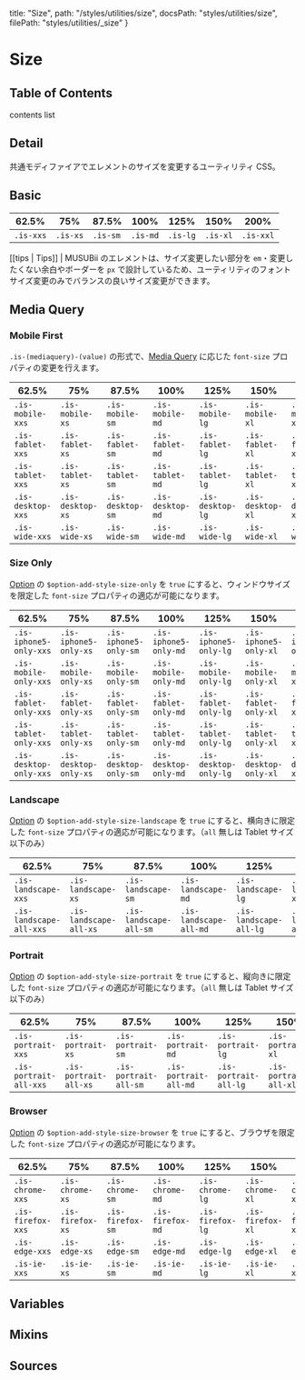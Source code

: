   title: "Size",
  path: "/styles/utilities/size",
  docsPath: "styles/utilities/size",
  filePath: "styles/utilities/_size"
}


# Size

## Table of Contents

contents list

## Detail

共通モディファイアでエレメントのサイズを変更するユーティリティ CSS。

## Basic

<PreviewSizeBasic />

| 62.5%     | 75%      | 87.5%    | 100%     | 125%     | 150%     | 200%      |
| --------- | -------- | -------- | -------- | -------- | -------- | --------- |
| `.is-xxs` | `.is-xs` | `.is-sm` | `.is-md` | `.is-lg` | `.is-xl` | `.is-xxl` |

[[tips | Tips]]
| MUSUBii のエレメントは、サイズ変更したい部分を `em`・変更したくない余白やボーダーを `px` で設計しているため、ユーティリティのフォントサイズ変更のみでバランスの良いサイズ変更ができます。

## Media Query

### Mobile First

`.is-(mediaquery)-(value)` の形式で、[Media Query](/configs/mixins/mediaquery) に応じた `font-size` プロパティの変更を行えます。

| 62.5%             | 75%              | 87.5%            | 100%             | 125%             | 150%             | 200%              |
| ----------------- | ---------------- | ---------------- | ---------------- | ---------------- | ---------------- | ----------------- |
| `.is-mobile-xxs`  | `.is-mobile-xs`  | `.is-mobile-sm`  | `.is-mobile-md`  | `.is-mobile-lg`  | `.is-mobile-xl`  | `.is-mobile-xxl`  |
| `.is-fablet-xxs`  | `.is-fablet-xs`  | `.is-fablet-sm`  | `.is-fablet-md`  | `.is-fablet-lg`  | `.is-fablet-xl`  | `.is-fablet-xxl`  |
| `.is-tablet-xxs`  | `.is-tablet-xs`  | `.is-tablet-sm`  | `.is-tablet-md`  | `.is-tablet-lg`  | `.is-tablet-xl`  | `.is-tablet-xxl`  |
| `.is-desktop-xxs` | `.is-desktop-xs` | `.is-desktop-sm` | `.is-desktop-md` | `.is-desktop-lg` | `.is-desktop-xl` | `.is-desktop-xxl` |
| `.is-wide-xxs`    | `.is-wide-xs`    | `.is-wide-sm`    | `.is-wide-md`    | `.is-wide-lg`    | `.is-wide-xl`    | `.is-wide-xxl`    |

### Size Only

[Option](/configs/variables/option#option-add-style-xxxx) の `$option-add-style-size-only` を `true` にすると、ウィンドウサイズを限定した `font-size` プロパティの適応が可能になります。

| 62.5%                  | 75%                   | 87.5%                 | 100%                  | 125%                  | 150%                  | 200%                   |
| ---------------------- | --------------------- | --------------------- | --------------------- | --------------------- | --------------------- | ---------------------- |
| `.is-iphone5-only-xxs` | `.is-iphone5-only-xs` | `.is-iphone5-only-sm` | `.is-iphone5-only-md` | `.is-iphone5-only-lg` | `.is-iphone5-only-xl` | `.is-iphone5-only-xxl` |
| `.is-mobile-only-xxs`  | `.is-mobile-only-xs`  | `.is-mobile-only-sm`  | `.is-mobile-only-md`  | `.is-mobile-only-lg`  | `.is-mobile-only-xl`  | `.is-mobile-xxl`       |
| `.is-fablet-only-xxs`  | `.is-fablet-only-xs`  | `.is-fablet-only-sm`  | `.is-fablet-only-md`  | `.is-fablet-only-lg`  | `.is-fablet-only-xl`  | `.is-fablet-xxl`       |
| `.is-tablet-only-xxs`  | `.is-tablet-only-xs`  | `.is-tablet-only-sm`  | `.is-tablet-only-md`  | `.is-tablet-only-lg`  | `.is-tablet-only-xl`  | `.is-tablet-xxl`       |
| `.is-desktop-only-xxs` | `.is-desktop-only-xs` | `.is-desktop-only-sm` | `.is-desktop-only-md` | `.is-desktop-only-lg` | `.is-desktop-only-xl` | `.is-desktop-xxl`      |

### Landscape

[Option](/configs/variables/option#option-add-style-xxxx) の `$option-add-style-size-landscape` を `true` にすると、横向きに限定した `font-size` プロパティの適応が可能になります。（`all` 無しは Tablet サイズ以下のみ）

| 62.5%                   | 75%                    | 87.5%                  | 100%                   | 125%                   | 150%                   | 200%                    |
| ----------------------- | ---------------------- | ---------------------- | ---------------------- | ---------------------- | ---------------------- | ----------------------- |
| `.is-landscape-xxs`     | `.is-landscape-xs`     | `.is-landscape-sm`     | `.is-landscape-md`     | `.is-landscape-lg`     | `.is-landscape-xl`     | `.is-landscape-xxl`     |
| `.is-landscape-all-xxs` | `.is-landscape-all-xs` | `.is-landscape-all-sm` | `.is-landscape-all-md` | `.is-landscape-all-lg` | `.is-landscape-all-xl` | `.is-landscape-all-xxl` |

### Portrait

[Option](/configs/variables/option#option-add-style-xxxx) の `$option-add-style-size-portrait` を `true` にすると、縦向きに限定した `font-size` プロパティの適応が可能になります。（`all` 無しは Tablet サイズ以下のみ）

| 62.5%                  | 75%                   | 87.5%                 | 100%                  | 125%                  | 150%                  | 200%                   |
| ---------------------- | --------------------- | --------------------- | --------------------- | --------------------- | --------------------- | ---------------------- |
| `.is-portrait-xxs`     | `.is-portrait-xs`     | `.is-portrait-sm`     | `.is-portrait-md`     | `.is-portrait-lg`     | `.is-portrait-xl`     | `.is-portrait-xxl`     |
| `.is-portrait-all-xxs` | `.is-portrait-all-xs` | `.is-portrait-all-sm` | `.is-portrait-all-md` | `.is-portrait-all-lg` | `.is-portrait-all-xl` | `.is-portrait-all-xxl` |

### Browser

[Option](/configs/variables/option#option-add-style-xxxx) の `$option-add-style-size-browser` を `true` にすると、ブラウザを限定した `font-size` プロパティの適応が可能になります。

| 62.5%             | 75%              | 87.5%            | 100%             | 125%             | 150%             | 200%              |
| ----------------- | ---------------- | ---------------- | ---------------- | ---------------- | ---------------- | ----------------- |
| `.is-chrome-xxs`  | `.is-chrome-xs`  | `.is-chrome-sm`  | `.is-chrome-md`  | `.is-chrome-lg`  | `.is-chrome-xl`  | `.is-chrome-xxl`  |
| `.is-firefox-xxs` | `.is-firefox-xs` | `.is-firefox-sm` | `.is-firefox-md` | `.is-firefox-lg` | `.is-firefox-xl` | `.is-firefox-xxl` |
| `.is-edge-xxs`    | `.is-edge-xs`    | `.is-edge-sm`    | `.is-edge-md`    | `.is-edge-lg`    | `.is-edge-xl`    | `.is-edge-xxl`    |
| `.is-ie-xxs`      | `.is-ie-xs`      | `.is-ie-sm`      | `.is-ie-md`      | `.is-ie-lg`      | `.is-ie-xl`      | `.is-ie-xxl`      |

## Variables

<PreviewVariablesSingle filePath={meta.filePath} viewCompiled={true} />

## Mixins

<PreviewMixins filePath={meta.filePath} />

## Sources

<PreviewSources
  title={meta.title}
  docsPath={meta.docsPath}
  scssPath={meta.filePath}
/>
